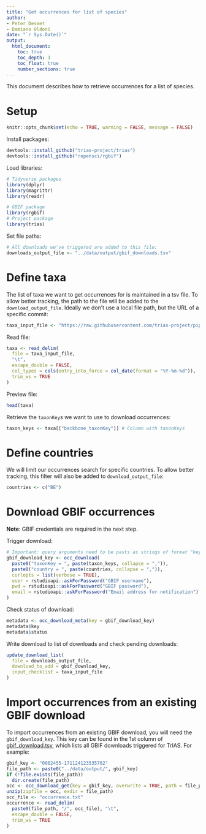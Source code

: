 ```yaml
---
title: "Get occurrences for list of species"
author:
- Peter Desmet
- Damiano Oldoni
date: "`r Sys.Date()`"
output:
  html_document:
    toc: true
    toc_depth: 3
    toc_float: true
    number_sections: true
---
```


This document describes how to retrieve occurrences for a list of species.

# Setup

```r
knitr::opts_chunk$set(echo = TRUE, warning = FALSE, message = FALSE)
```

Install packages:

```r
devtools::install_github("trias-project/trias")
devtools::install_github("ropensci/rgbif")
```

Load libraries:

```r
# Tidyverse packages
library(dplyr)
library(magrittr)
library(readr)

# GBIF package
library(rgbif)
# Project package
library(trias)
```

Set file paths:

```r
# All downloads we've triggered are added to this file:
downloads_output_file <- "../data/output/gbif_downloads.tsv"
```

# Define taxa

The list of taxa we want to get occurrences for is maintained in a tsv file. To allow better tracking, the path to the file will be added to the `download_output_file`. Ideally we don't use a local file path, but the URL of a specific commit:

```r
taxa_input_file <- "https://raw.githubusercontent.com/trias-project/pipeline/642fc791c56750e3a7b25b0ba9efa9d30d5736b4/data/input/modelling_species.tsv"
```

Read file:

```r
taxa <- read_delim(
  file = taxa_input_file, 
  "\t",
  escape_double = FALSE, 
  col_types = cols(entry_into_force = col_date(format = "%Y-%m-%d")), 
  trim_ws = TRUE
)
```

Preview file:

```r
head(taxa)
```

Retrieve the `taxonKey`s we want to use to download occurrences:

```r
taxon_keys <- taxa[["backbone_taxonKey"]] # Column with taxonKeys
```

# Define countries

We will limit our occurrences search for specific countries. To allow better tracking, this filter will also be added to `download_output_file`:

```r
countries <- c("BE")
```

# Download GBIF occurrences

**Note**: GBIF credentials are required in the next step.

Trigger download:

```r
# Important: query arguments need to be pasts as strings of format "key = value"
gbif_download_key <- occ_download(
  paste0("taxonKey = ", paste(taxon_keys, collapse = ",")), 
  paste0("country = ", paste(countries, collapse = ",")),
  curlopts = list(verbose = TRUE),
  user = rstudioapi::askForPassword("GBIF username"),
  pwd = rstudioapi::askForPassword("GBIF password"),
  email = rstudioapi::askForPassword("Email address for notification")
)
```

Check status of download:

```r
metadata <- occ_download_meta(key = gbif_download_key)
metadata$key
metadata$status
```

Write download to list of downloads and check pending downloads:

```r
update_download_list(
  file = downloads_output_file, 
  download_to_add = gbif_download_key, 
  input_checklist = taxa_input_file
)
```

# Import occurrences from an existing GBIF download

To import occurrences from an existing GBIF download, you will need the `gbif_download_key`. This key can be found in the 1st column of [gbif_download.tsv](../data/output/gbif_downloads.tsv), which lists all GBIF downloads triggered for TrIAS. For example:

```r
gbif_key <- "0002455-171124123535762"
file_path <- paste0("../data/output/", gbif_key)
if (!file.exists(file_path))
  dir.create(file_path)
occ <- occ_download_get(key = gbif_key, overwrite = TRUE, path = file_path)
unzip(zipfile = occ, exdir = file_path)
occ_file <- "occurrence.txt"
occurrence <- read_delim(
  paste0(file_path, "/", occ_file), "\t", 
  escape_double = FALSE, 
  trim_ws = TRUE
)
```
